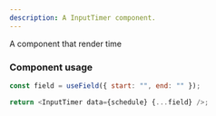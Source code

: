 ```yaml
---
description: A InputTimer component.
---
```


A component that render time

### Component usage

```js
const field = useField({ start: "", end: "" });

return <InputTimer data={schedule} {...field} />;
```
